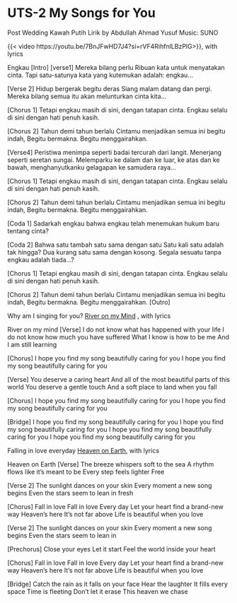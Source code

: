# UTS-2 My Songs for You

Post Wedding Kawah Putih
Lirik by Abdullah Ahmad Yusuf
Music: SUNO

{{< video https://youtu.be/7BnJFwHD7J4?si=rVF4RihfnlLBzPlG>}}, with lyrics

Engkau
[Intro]
[verse1]
Mereka bilang perlu Ribuan kata 
untuk menyatakan cinta. 
Tapi satu-satunya kata yang kutemukan
 adalah: engkau…

[Verse 2]
Hidup bergerak begitu deras 
Siang malam datang dan pergi. 
Mereka bilang semua itu 
akan melunturkan cinta kita…


[Chorus 1]
Tetapi engkau masih di sini, 
dengan tatapan cinta. 
Engkau selalu di sini 
dengan hati penuh kasih. 

[Chorus 2]
Tahun demi tahun berlalu
Cintamu menjadikan semua ini 
begitu indah, Begitu bermakna. 
Begitu menggairahkan.

[Verse4]
Peristiwa menimpa seperti badai tercurah dari langit. 
Menerjang seperti seretan sungai. 
Melemparku ke dalam dan ke luar, ke atas dan ke bawah, 
menghanyutkanku gelagapan ke samudera raya…

[Chorus 1]
Tetapi engkau masih di sini, 
dengan tatapan cinta. 
Engkau selalu di sini 
dengan hati penuh kasih. 

[Chorus 2]
Tahun demi tahun berlalu
Cintamu menjadikan semua ini 
begitu indah, Begitu bermakna. 
Begitu menggairahkan.

[Coda 1]
Sadarkah engkau 
bahwa engkau telah menemukan 
hukum baru tentang cinta? 

[Coda 2]
Bahwa satu tambah satu sama dengan satu
Satu kali satu adalah tak hingga? 
Dua kurang satu sama dengan kosong. 
Segala sesuatu tanpa engkau adalah tiada…?

[Chorus 1]
Tetapi engkau masih di sini, 
dengan tatapan cinta. 
Engkau selalu di sini 
dengan hati penuh kasih. 

[Chorus 2]
Tahun demi tahun berlalu
Cintamu menjadikan semua ini 
begitu indah, Begitu bermakna. 
Begitu menggairahkan.
[Outro]


Why am I singing for you? [River on my Mind](./Rivers%20In%20My%20Mind.mp3)
, with lyrics

River on my mind
[Verse]
I do not know what has happened with your life
I do not know how much you have suffered
What I know is how to be me
And I am still learning

[Chorus]
I hope you find my song beautifully caring for you
I hope you find my song beautifully caring for you

[Verse]
You deserve a caring heart
And all of the most beautiful parts of this world
You deserve a gentle touch
And a soft place to land when you fall

[Chorus]
I hope you find my song beautifully caring for you
I hope you find my song beautifully caring for you

[Bridge]
I hope you find my song beautifully caring for you
I hope you find my song beautifully caring for you
I hope you find my song beautifully caring for you
I hope you find my song beautifully caring for you


Falling in love everyday [Heaven on Earth](./Heaven%20on%20Earth.mp3), with lyrics

Heaven on Earth
[Verse]
The breeze whispers soft to the sea
A rhythm flows like it’s meant to be
Every step feels lighter
Free


[Verse 2]
The sunlight dances on your skin
Every moment a new song begins
Even the stars seem to lean in
fresh

[Chorus]
Fall in love
Fall in love
Every day
Let your heart find a brand-new way
Heaven's here
It’s not far above
Life is beautiful when you love

[Verse 2]
The sunlight dances on your skin
Every moment a new song begins
Even the stars seem to lean in

[Prechorus]
Close your eyes
Let it start
Feel the world inside your heart

[Chorus]
Fall in love
Fall in love
Every day
Let your heart find a brand-new way
Heaven's here
It’s not far above
Life is beautiful when you love

[Bridge]
Catch the rain as it falls on your face
Hear the laughter
It fills every space
Time is fleeting
Don’t let it erase
This heaven we chase